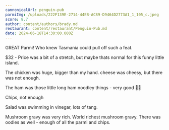 ```yaml
---
cannonicalUrl: penguin-pub
parmiImg: /uploads/222F139E-2714-44EB-AC89-D9464D2773A1_1_105_c.jpeg
score: 8.7
author: content/authors/brady.md
restaurant: content/restaurant/Penguin-Pub.md
date: 2024-06-18T14:30:00.000Z
---
```


GREAT Parmi! Who knew Tasmania could pull off such a feat.

$32 - Price was a bit of a stretch, but maybe thats normal for this funny little island.

The chicken was huge, bigger than my hand. cheese was cheesy, but there was not enough.

The ham was those little long ham noodley things - very good 🤌🏼

Chips, not enough

Salad was swimming in vinegar, lots of tang.

Mushroom gravy was very rich. World richest mushroom gravy. There was oodles as well - enough of all the parmi and chips.
